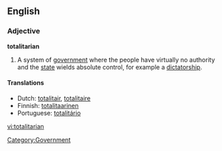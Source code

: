 ==English==

===Adjective===
'''totalitarian'''

#A system of [[government]] where the people have virtually no authority and the [[state]] wields absolute control, for example a [[dictatorship]].
[[Category:Government]]

====Translations====
*Dutch: [[totalitair]], [[totalitaire]]
*Finnish: [[totalitaarinen]]
*Portuguese: [[totalitário]]

[[vi:totalitarian]]